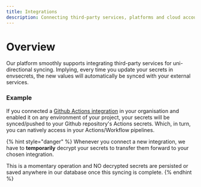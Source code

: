 ```yaml
---
title: Integrations
description: Connecting third-party services, platforms and cloud accounts.
---
```


# Overview

Our platform smoothly supports integrating third-party services for uni-directional syncing. Implying, every time you update your secrets in envsecrets, the new values will automatically be synced with your external services.

### Example

If you connected a [Github Actions integration](list/github.mdx) in your organisation and enabled it on any environment of your project, your secrets will be synced/pushed to your Github repository's Actions secrets. Which, in turn, you can natively access in your Actions/Workflow pipelines.

{% hint style="danger" %}
Whenever you connect a new integration, we have to **temporarily** decrypt your secrets to transfer them forward to your chosen integration.

This is a momentary operation and NO decrypted secrets are persisted or saved anywhere in our database once this syncing is complete.
{% endhint %}
